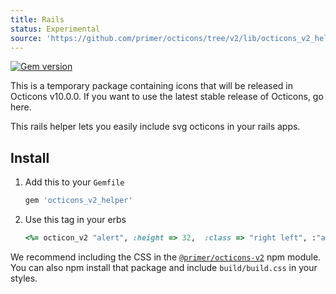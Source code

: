 ```yaml
---
title: Rails
status: Experimental
source: 'https://github.com/primer/octicons/tree/v2/lib/octicons_v2_helper'
---
```



[![Gem version](https://img.shields.io/gem/v/octicons_v2_helper.svg)](https://rubygems.org/gems/octicons_v2_helper)

<Flash scheme="yellow" my={3}>
This is a temporary package containing icons that will be released in Octicons v10.0.0. If you want to use the latest stable release of Octicons, go <Link href="https://primer.style/octicons/packages/rails">here</Link>.
</Flash>

This rails helper lets you easily include svg octicons in your rails apps.

## Install

1. Add this to your `Gemfile`

    ```rb
    gem 'octicons_v2_helper'
    ```

3. Use this tag in your erbs

    ```rb
    <%= octicon_v2 "alert", :height => 32,  :class => "right left", :"aria-label" => "hi" %>
    ```

We recommend including the CSS in the [`@primer/octicons-v2`](/packages/javascript) npm module. You can also npm install that package and include `build/build.css` in your styles.
